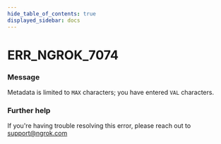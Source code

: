 ```yaml
---
hide_table_of_contents: true
displayed_sidebar: docs
---
```



# ERR_NGROK_7074

### Message
Metadata is limited to `MAX` characters; you have entered `VAL` characters.

<ErrorDetails error='err_ngrok_7074' />


### Further help
If you're having trouble resolving this error, please reach out to [support@ngrok.com](mailto:support@ngrok.com?subject=Help%20with%20ERR_NGROK_7074)

